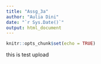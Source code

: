 ```yaml
---
title: "Assg_3a"
author: "Aulia Dini"
date: "`r Sys.Date()`"
output: html_document
---
```


```r
knitr::opts_chunk$set(echo = TRUE)
```

this is test upload